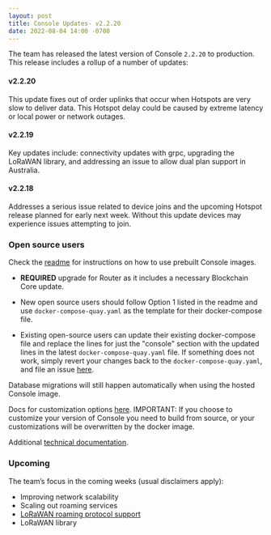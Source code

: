 ```yaml
---
layout: post
title: Console Updates- v2.2.20
date: 2022-08-04 14:00 -0700
---
```


The team has released the latest version of Console `2.2.20` to production. This release includes a
rollup of a number of updates:

#### v2.2.20

This update fixes out of order uplinks that occur when Hotspots are very slow to deliver data. This
Hotspot delay could be caused by extreme latency or local power or network outages.

#### v2.2.19

Key updates include: connectivity updates with grpc, upgrading the LoRaWAN library, and addressing
an issue to allow dual plan support in Australia.

#### v2.2.18

Addresses a serious issue related to device joins and the upcoming Hotspot release planned for early
next week. Without this update devices may experience issues attempting to join.

### Open source users

Check the [readme](https://github.com/helium/console) for instructions on how to use prebuilt
Console images.

- **REQUIRED** upgrade for Router as it includes a necessary Blockchain Core update.

- New open source users should follow Option 1 listed in the readme and use
  `docker-compose-quay.yaml` as the template for their docker-compose file.

- Existing open-source users can update their existing docker-compose file and replace the lines for
  just the "console" section with the updated lines in the latest `docker-compose-quay.yaml` file.
  If something does not work, simply revert your changes back to the `docker-compose-quay.yaml`, and
  file an issue [here](https://github.com/helium/console/issues).

Database migrations will still happen automatically when using the hosted Console image.

Docs for customization options
[here](https://docs.helium.com/use-the-network/run-a-network-server/run-console/#customize-console-environment).
IMPORTANT: If you choose to customize your version of Console you need to build from source, or your
customizations will be overwritten by the docker image.

Additional
[technical documentation](https://docs.helium.com/use-the-network/run-a-network-server/run-console/#console-setup).

### Upcoming

The team’s focus in the coming weeks (usual disclaimers apply):

- Improving network scalability
- Scaling out roaming services
- [LoRaWAN roaming protocol support](https://lora-alliance.org/wp-content/uploads/2022/01/TR010-1.0.0-LoRaWAN-Roaming-Hub.pdf)
- LoRaWAN library
